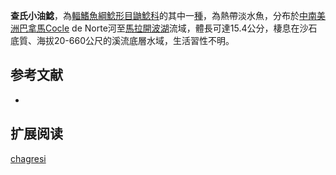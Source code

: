 {{Speciesbox
| name = 查氏小油鯰
| image = 
| image_width = 250px
| status = NE
| status_system = IUCN3.1
| genus = Pimelodella
| species = chagresi
| authority = [[Steindachner|Steindachner]], 1876
| synonyms = *''Pimelodus buckleyi'',Steindachner, 1876
}}

'''查氏小油鯰'''，為[[輻鰭魚綱|輻鰭魚綱]][[鯰形目|鯰形目]][[鼬鯰科|鼬鯰科]]的其中一[[種|種]]，為熱帶淡水魚，分布於[[中南美洲|中南美洲]][[巴拿馬|巴拿馬]]Cocle de Norte河至[[馬拉開波湖|馬拉開波湖]]流域，體長可達15.4公分，棲息在沙石底質、海拔20-660公尺的溪流底層水域，生活習性不明。

==参考文献==
*{{FishBase_species|genus=Pimelodella|species=chagresi|year=2015|month=6}}

== 扩展阅读 ==
{{refbegin}}
{{wikispecies-inline|Pimelodella chagresi|查氏小油鯰}}
{{refend}}
{{Taxonbar|from=Q5584955}}

[[Category:小油鯰屬|chagresi]]
